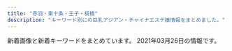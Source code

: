 ```yaml
---
title: "赤羽・東十条・王子・板橋"
description: "キーワード別にの巨乳アジアン・チャイナエステ嬢情報をまとめました。"
---
```


新着画像と新着キーワードをまとめています。
2021年03月26日の情報です。

<DmmAffiliateIns />
<KeywordTable
  shops={
    [
    {
        "name": "Darling \uff5e\u30c0\u30fc\u30ea\u30f3\uff5e",
        "keywords": {
            "86": 1,
            "87": 4,
            "D": 5
        },
        "station": "JR\u8d64\u7fbd\u99c5\u5357\u53e3",
        "url": "http://www.darling.esjp.info/",
        "img_links": [
            "http://www.darling.esjp.info/img/nav-004.png",
            "http://www.darling.esjp.info/img/stb.jpg",
            "http://www.darling.esjp.info/img/nav-002.png",
            "http://www.darling.esjp.info/files/003.jpg",
            "http://www.darling.esjp.info/img/nav-001.png",
            "http://www.darling.esjp.info/img/nav-005.png",
            "http://www.darling.esjp.info/img/tel.png",
            "http://www.darling.esjp.info/img/nav-006.png",
            "http://www.darling.esjp.info/img/stt.jpg",
            "http://www.darling.esjp.info/files/008.jpg",
            "http://www.darling.esjp.info/files/002.jpg",
            "http://www.darling.esjp.info/files/007.jpg",
            "http://www.darling.esjp.info/files/001.jpg",
            "http://www.darling.esjp.info/img/top01.png",
            "http://www.darling.esjp.info/img/nav-003.png"
        ]
    },
    {
        "img_links": [
            "http://mens-esthe-hitomebore.com/images/sample1-1.png",
            "http://mens-esthe-hitomebore.com/images/sample2.png",
            "http://mens-esthe-hitomebore.com/images/yuki.png",
            "http://mens-esthe-hitomebore.com/images/photo03.jpg",
            "http://mens-esthe-hitomebore.com/images/hina.png",
            "http://mens-esthe-hitomebore.com/images/totop.png"
        ],
        "keywords": {},
        "station": "JR\u8d64\u7fbd\u99c5\u5357\u53e3",
        "url": "http://mens-esthe-hitomebore.com/",
        "name": "\u521d\u604b"
    },
    {
        "station": "JR\u8d64\u7fbd\u99c5\u5357\u53e3",
        "img_links": [
            "http://lastpara.net/image/cast/cast_256_1_l.jpg",
            "http://lastpara.net/image/cast/cast_287_1_s.jpg",
            "http://lastpara.net/image/cast/cast_256_1_s.jpg",
            "http://lastpara.net/image/cast/cast_286_1_l.jpg",
            "http://lastpara.net/image/cast/cast_263_1_l.jpg",
            "http://lastpara.net/image/cast/cast_259_1_l.jpg",
            "http://lastpara.net/img/recuit.png",
            "http://lastpara.net/image/cast/cast_255_1_l.jpg",
            "http://lastpara.net/image/cast/cast_262_1_l.jpg",
            "http://lastpara.net/image/cast/cast_286_1_s.jpg",
            "http://lastpara.net/image/cast/cast_265_1_s.jpg",
            "http://lastpara.net/image/cast/cast_263_1_s.jpg",
            "http://lastpara.net/image/cast/cast_261_1_l.jpg",
            "http://lastpara.net/image/cast/cast_287_1_l.jpg",
            "http://lastpara.net/image/cast/cast_259_1_s.jpg",
            "http://lastpara.net/img/event/camp_top_02.jpg",
            "http://lastpara.net/image/cast/cast_265_1_l.jpg",
            "http://lastpara.net/img/news-ttl.jpg"
        ],
        "keywords": {
            "86": 4,
            "90": 2,
            "84": 4,
            "85": 9
        },
        "name": "Last Paradise \uff5e\u30e9\u30b9\u30c8\u30d1\u30e9\u30c0\u30a4\u30b9\uff5e",
        "url": "http://lastpara.net/"
    },
    {
        "keywords": {
            "D": 2,
            "86": 2
        },
        "url": "http://shanshan-esthe.com/",
        "img_links": [
            "http://shanshan-esthe.com/img/st16.jpg",
            "http://shanshan-esthe.com/img/sta14.jpg",
            "http://shanshan-esthe.com/img/sta0.jpg",
            "http://shanshan-esthe.com/img/st14.jpg",
            "http://shanshan-esthe.com/img/no.png"
        ],
        "name": "\u9999\u9999",
        "station": "JR\u6771\u5341\u6761\u99c5\u5317\u53e3"
    },
    {
        "img_links": [
            "https://yumego.tyo.cm/photos/sites/83/2020/12/2020120108205393.jpg",
            "https://yumego.tyo.cm/images/img_tel.png",
            "https://yumego.tyo.cm/photos/sites/83/2020/12/2020120108205582.jpg",
            "https://yumego.tyo.cm/images/room1.jpg",
            "https://yumego.tyo.cm/images/tit_new.png",
            "https://yumego.tyo.cm/photos/sites/83/2021/02/2021020212253138.jpg",
            "https://yumego.tyo.cm/images/tit_therapist.png",
            "https://yumego.tyo.cm/images/sp_top.jpg",
            "https://yumego.tyo.cm/photos/sites/83/2020/12/2020120610415359.jpg",
            "https://yumego.tyo.cm/images/sp_tit_twitter.png",
            "https://yumego.tyo.cm/photos/sites/83/2020/12/2020120610415197.jpg",
            "https://yumego.tyo.cm/images/tit_staff02.png",
            "https://yumego.tyo.cm/images/sp_tit_staff02.png",
            "https://yumego.tyo.cm/images/maining.jpg",
            "https://yumego.tyo.cm/photos/sites/83/2020/12/2020120610415227.jpg",
            "https://yumego.tyo.cm/images/room3.jpg",
            "https://yumego.tyo.cm/images/sp_tit_therapist.png",
            "https://yumego.tyo.cm/images/room2.jpg",
            "https://yumego.tyo.cm/photos/sites/83/2020/12/2020120802122165.jpg",
            "https://yumego.tyo.cm/images/tit_twitter.png",
            "https://yumego.tyo.cm/images/top.jpg",
            "https://yumego.tyo.cm/photos/sites/83/2020/12/2020120610415351.jpg",
            "https://yumego.tyo.cm/photos/sites/83/2020/12/2020120802122351.jpg",
            "https://yumego.tyo.cm/images/sp_tit_new.png",
            "https://yumego.tyo.cm/photos/sites/83/2020/12/2020120108205259.jpg",
            "https://yumego.tyo.cm/images/room4.jpg"
        ],
        "keywords": {
            "86": 15,
            "D": 30,
            "85": 5,
            "88": 10
        },
        "url": "https://yumego.tyo.cm/",
        "name": "\u5922\u3054",
        "station": "JR\u5341\u6761\u99c5\u5357\u53e3"
    },
    {
        "img_links": [
            "https://higashijujo-mensesthe.com/icon/twitter.png",
            "https://higashijujo-mensesthe.com/images/qrcode.png",
            "https://higashijujo-mensesthe.com/images/clear.png",
            "https://higashijujo-mensesthe.com/icon/facebook.png",
            "https://higashijujo-mensesthe.com/staff/kimi-s1.jpg",
            "https://higashijujo-mensesthe.com/images/header3.png",
            "https://higashijujo-mensesthe.com/room/esthe3.jpg",
            "https://higashijujo-mensesthe.com/icon/yelp.png",
            "https://higashijujo-mensesthe.com/images/footer-r.png",
            "https://higashijujo-mensesthe.com/staff/kimi-l1.jpg",
            "https://higashijujo-mensesthe.com/room/esthe2.jpg",
            "https://higashijujo-mensesthe.com/staff/kimi-s2.jpg",
            "https://higashijujo-mensesthe.com/staff/kimi-l2.jpg",
            "https://higashijujo-mensesthe.com/menu/home.png",
            "https://higashijujo-mensesthe.com/staff/lime-l1.jpg",
            "https://higashijujo-mensesthe.com/menu/gallery.png",
            "https://higashijujo-mensesthe.com/staff/rika-s1.jpg",
            "https://higashijujo-mensesthe.com/2019/08/10/kimi-s1.jpg",
            "https://higashijujo-mensesthe.com/images/flower.png",
            "https://higashijujo-mensesthe.com/staff/satomi-l1.jpg",
            "https://higashijujo-mensesthe.com/2019/10/21/rika-s1.jpg",
            "https://higashijujo-mensesthe.com/menu/info.png",
            "https://higashijujo-mensesthe.com/2019/08/23/satomi-s1.jpg",
            "https://higashijujo-mensesthe.com/images/footer-l.png",
            "https://higashijujo-mensesthe.com/button/home.png",
            "https://higashijujo-mensesthe.com/menu/friend.png",
            "https://higashijujo-mensesthe.com/button/blog.png",
            "https://higashijujo-mensesthe.com/staff/lime-s1.jpg",
            "https://higashijujo-mensesthe.com/room/esthe1.jpg",
            "https://higashijujo-mensesthe.com/2020/02/29/lime-s1.jpg",
            "https://higashijujo-mensesthe.com/menu/blog.png",
            "https://higashijujo-mensesthe.com/staff/runa-s1.jpg",
            "https://higashijujo-mensesthe.com/room/room-l3.jpg",
            "https://higashijujo-mensesthe.com/images/main1.jpg",
            "https://higashijujo-mensesthe.com/room/room-l4.jpg",
            "https://higashijujo-mensesthe.com/2019/08/22/runa-s1.jpg",
            "https://higashijujo-mensesthe.com/staff/rika-l1.jpg",
            "https://higashijujo-mensesthe.com/room/room-l2.jpg",
            "https://higashijujo-mensesthe.com/icon/line.png",
            "https://higashijujo-mensesthe.com/room/room-l1.jpg",
            "https://higashijujo-mensesthe.com/images/main-sp.jpg",
            "https://higashijujo-mensesthe.com/staff/satomi-s1.jpg",
            "https://higashijujo-mensesthe.com/images/camp.jpg",
            "https://higashijujo-mensesthe.com/button/staff.png",
            "https://higashijujo-mensesthe.com/staff/runa-l1.jpg"
        ],
        "keywords": {},
        "name": "Love Sea",
        "station": "JR\u6771\u5341\u6761\u99c5\u5317\u53e3",
        "url": "https://higashijujo-mensesthe.com/"
    },
    {
        "station": "\u84ee\u6839\u99c5\u6771\u53e3",
        "keywords": {},
        "url": "http://www.l-yuri.work/",
        "img_links": [
            "http://www.l-yuri.work/staff/rina.jpg",
            "http://www.l-yuri.work/images/1.png",
            "http://www.l-yuri.work/images/interior_t.jpg",
            "http://www.l-yuri.work/images/h_line.jpg",
            "http://www.l-yuri.work/images/int2.png",
            "http://www.l-yuri.work/images/staff_t.jpg",
            "http://www.l-yuri.work/images/head.jpg",
            "http://www.l-yuri.work/images/tel.jpg",
            "http://www.l-yuri.work/img/rina1.jpg",
            "http://www.l-yuri.work/images/mobile.jpg",
            "http://www.l-yuri.work/images/sys.png",
            "http://www.l-yuri.work/images/4.png",
            "http://www.l-yuri.work/img/aki1.jpg",
            "http://www.l-yuri.work/images/int1.png",
            "http://www.l-yuri.work/staff/yuki.jpg",
            "http://www.l-yuri.work/images/2.png",
            "http://www.l-yuri.work/staff/aki.jpg",
            "http://www.l-yuri.work/staff/emi.jpg",
            "http://www.l-yuri.work/img/emi1.jpg",
            "http://www.l-yuri.work/images/s1.png",
            "http://www.l-yuri.work/images/tg.jpg",
            "http://www.l-yuri.work/img/yuki1.jpg",
            "http://www.l-yuri.work/images/3.png",
            "http://www.l-yuri.work/images/news.png"
        ],
        "name": "\u767e\u5408"
    },
    {
        "keywords": {
            "85": 1,
            "84": 1,
            "C": 1,
            "89": 1,
            "87": 1,
            "D": 3,
            "E": 2,
            "86": 2
        },
        "name": "\u30a2\u30a4\u30ea\u30b9",
        "img_links": [
            "http://www.e-baby.work/staff/rina1.jpg",
            "http://www.e-baby.work/img/all/icon2.png",
            "http://www.e-baby.work/staff/maya1.jpg",
            "http://www.e-baby.work/staff/kumic.jpg",
            "http://www.e-baby.work/staff/yuka1.jpg",
            "http://www.e-baby.work/staff/karen1.jpg",
            "http://www.e-baby.work/staff/kumi1.jpg",
            "http://www.e-baby.work/staff/haru1.jpg",
            "http://www.e-baby.work/img/all/loader.png"
        ],
        "station": "JR\u8d64\u7fbd\u99c5\u6771\u53e3",
        "url": "http://www.e-baby.work/"
    },
    {
        "img_links": [
            "http://angel-aroma.net/img/m3.jpg",
            "http://angel-aroma.net/img/no.png",
            "http://angel-aroma.net/img/m4.jpg",
            "http://angel-aroma.net/img/sta1.jpg",
            "http://angel-aroma.net/img/m1.jpg",
            "http://angel-aroma.net/img/m30.jpg",
            "http://angel-aroma.net/img/m5.jpg",
            "http://angel-aroma.net/img/m10.jpg",
            "http://angel-aroma.net/img/qr.jpg",
            "http://angel-aroma.net/img/top.jpg",
            "http://angel-aroma.net/img/m2.jpg",
            "http://angel-aroma.net/img/sta6.jpg",
            "http://angel-aroma.net/img/stafft.jpg",
            "http://angel-aroma.net/img/sta3.jpg",
            "http://angel-aroma.net/img/sta5.jpg",
            "http://angel-aroma.net/img/m6.jpg",
            "http://angel-aroma.net/img/m20.jpg",
            "http://angel-aroma.net/img/sta2.jpg"
        ],
        "url": "http://angel-aroma.net/",
        "name": "\u30c0\u30fc\u30ea\u30f3",
        "station": "JR\u8d64\u7fbd\u99c5\u6771\u53e3",
        "keywords": {
            "84": 2,
            "82": 2,
            "86": 4,
            "87": 2
        }
    },
    {
        "keywords": {},
        "name": "Aroma Dream \uff5e\u30a2\u30ed\u30de\u30c9\u30ea\u30fc\u30e0\uff5e",
        "station": "JR\u8d64\u7fbd\u99c5\u6771\u53e3",
        "img_links": [],
        "url": "https://dream.ests.jp/"
    },
    {
        "img_links": [
            "http://www.goodtime.iesjp.com/images/m-top03.jpg",
            "http://www.goodtime.iesjp.com/photo_news/upimg/529386029caabbb08f_0.jpg",
            "http://www.goodtime.iesjp.com/images/m-top02.jpg",
            "http://www.goodtime.iesjp.com/photo_news/upimg/20911603de0e3ad912_0.jpg",
            "http://www.goodtime.iesjp.com/files/002.jpg",
            "http://www.goodtime.iesjp.com/images/m-top-right03.jpg",
            "http://www.goodtime.iesjp.com/files/001.jpg",
            "http://www.goodtime.iesjp.com/photo_news/upimg/43415603819cc9fd0d_1.jpg",
            "http://www.goodtime.iesjp.com/files/005.jpg",
            "http://www.goodtime.iesjp.com/photo_news/upimg/39901600bd6533312b_0.jpg",
            "http://www.goodtime.iesjp.com/images/m-yejiao.jpg",
            "http://www.goodtime.iesjp.com/images/m-head.jpg",
            "http://www.goodtime.iesjp.com/photo_news/upimg/2288060497ed9031e6_0.jpg",
            "http://www.goodtime.iesjp.com/images/m-top-right01.jpg",
            "http://www.goodtime.iesjp.com/files/003.jpg",
            "http://www.goodtime.iesjp.com/images/m-top-right04.jpg",
            "http://www.goodtime.iesjp.com/images/m-left.jpg",
            "http://www.goodtime.iesjp.com/photo_news/upimg/1591860540114b630a_0.jpg",
            "http://www.goodtime.iesjp.com/images/top-left01.jpg",
            "http://www.goodtime.iesjp.com/images/m-top-right02.jpg",
            "http://www.goodtime.iesjp.com/images/call.png",
            "http://www.goodtime.iesjp.com/files/004.jpg",
            "http://www.goodtime.iesjp.com/images/m-right.jpg"
        ],
        "station": "\u8d64\u7fbd\u5ca9\u6df5\u99c52\u756a\u51fa\u53e3",
        "url": "http://www.goodtime.iesjp.com/",
        "name": "GOOD TIME",
        "keywords": {
            "87": 8,
            "83": 2,
            "C": 2,
            "D": 8
        }
    },
    {
        "url": "http://www.roserelaxation.info/",
        "keywords": {},
        "img_links": [
            "http://www.roserelaxation.info/upload/images/20171206_132851.jpg",
            "http://www.roserelaxation.info/upload/201801/thumb_dis/1517150493.jpg",
            "http://www.roserelaxation.info/upload/images/20171206_132919.jpg",
            "http://www.roserelaxation.info/upload/images/20170706_091357.jpg",
            "http://www.roserelaxation.info/upload/201807/thumb_dis/1531195547.jpg",
            "http://www.roserelaxation.info/upload/202008/1598846272.jpg",
            "http://www.roserelaxation.info/upload/202007/thumb/1594636246.jpg",
            "http://www.roserelaxation.info/upload/201807/thumb/1531195547.jpg",
            "http://www.roserelaxation.info/upload/202007/1594636355.jpg",
            "http://www.roserelaxation.info/upload/202007/thumb_dis/1594636322.jpg",
            "http://www.roserelaxation.info/upload/201712/thumb/1512155748.jpg",
            "http://www.roserelaxation.info/upload/201712/thumb_dis/1512155748.jpg",
            "http://www.roserelaxation.info/upload/202007/1594636684.jpg",
            "http://www.roserelaxation.info/upload/201807/thumb_dis/1531197286.jpg",
            "http://www.roserelaxation.info/upload/201807/thumb/1531195952.jpg",
            "http://www.roserelaxation.info/upload/images/20171206_133002.jpg",
            "http://www.roserelaxation.info/upload/202007/thumb/1594636355.jpg",
            "http://www.roserelaxation.info/upload/202007/thumb/1594636684.jpg",
            "http://www.roserelaxation.info/upload/201707/1499300573.jpg",
            "http://www.roserelaxation.info/upload/images/20171206_132823.jpg",
            "http://www.roserelaxation.info/upload/201807/1531195547.jpg",
            "http://www.roserelaxation.info/upload/201801/thumb/1517150493.jpg",
            "http://www.roserelaxation.info/upload/201708/thumb_dis/1502280972.jpg",
            "http://www.roserelaxation.info/upload/201708/1502280972.jpg",
            "http://www.roserelaxation.info/upload/201807/1531195952.jpg",
            "http://www.roserelaxation.info/upload/201807/1531197286.jpg",
            "http://www.roserelaxation.info/upload/201712/1512155748.jpg",
            "http://www.roserelaxation.info/upload/202007/1594636246.jpg",
            "http://www.roserelaxation.info/upload/202007/thumb_dis/1594636246.jpg",
            "http://www.roserelaxation.info/upload/images/20170613_104732.jpg",
            "http://www.roserelaxation.info/upload/images/20171214_032900.jpg",
            "http://www.roserelaxation.info/upload/images/20170525_102731.jpg",
            "http://www.roserelaxation.info/upload/201801/1517150493.jpg",
            "http://www.roserelaxation.info/upload/202007/thumb_dis/1594636684.jpg",
            "http://www.roserelaxation.info/upload/201807/thumb_dis/1531195952.jpg",
            "http://www.roserelaxation.info/upload/201808/thumb_dis/1535596152.jpg",
            "http://www.roserelaxation.info/upload/202007/thumb_dis/1594636355.jpg"
        ],
        "name": "Only one \uff5e\u30aa\u30f3\u30ea\u30fc\u30ef\u30f3\uff5e",
        "station": "JR\u8d64\u7fbd\u99c5\u5357\u53e3"
    },
    {
        "station": "JR\u8d64\u7fbd\u99c5\u6771\u53e3",
        "name": "\u83ef\u8276",
        "url": "http://ka-en.work/",
        "keywords": {
            "87": 1,
            "88": 2,
            "85": 12,
            "D": 5,
            "C": 17,
            "86": 2,
            "E": 3,
            "84": 1
        },
        "img_links": [
            "http://ka-en.work/sp/img/cam.jpg",
            "http://ka-en.work/img/s9.jpg",
            "http://ka-en.work/sp/img/tel.jpg",
            "http://ka-en.work/img/s3.jpg",
            "http://ka-en.work/img/foot.jpg",
            "http://ka-en.work/img/mo.png",
            "http://ka-en.work/sp/img/p-10.jpg",
            "http://ka-en.work/img/kanban.jpg",
            "http://ka-en.work/img/acc2.jpg",
            "http://ka-en.work/img/st4.jpg",
            "http://ka-en.work/sp/img/time.jpg",
            "http://ka-en.work/sp/img/t-r.jpg",
            "http://ka-en.work/sp/img/t-o.jpg",
            "http://ka-en.work/img/st3.jpg",
            "http://ka-en.work/sp/img/acc2.jpg",
            "http://ka-en.work/sp/img/pc.jpg",
            "http://ka-en.work/img/st10.jpg",
            "http://ka-en.work/img/botton6.jpg",
            "http://ka-en.work/img/s4.jpg",
            "http://ka-en.work/img/botton.jpg",
            "http://ka-en.work/sp/img/p-9.jpg",
            "http://ka-en.work/img/st1.jpg",
            "http://ka-en.work/sp/img/add.jpg",
            "http://ka-en.work/sp/img/acc3.jpg",
            "http://ka-en.work/sp/img/st7.jpg",
            "http://ka-en.work/sp/img/acc4.jpg",
            "http://ka-en.work/img/fla-1.jpg",
            "http://ka-en.work/sp/img/info.jpg",
            "http://ka-en.work/sp/img/st9.jpg",
            "http://ka-en.work/sp/img/tit.jpg",
            "http://ka-en.work/img/botton5.jpg",
            "http://ka-en.work/sp/img/st4.jpg",
            "http://ka-en.work/sp/img/botton.jpg",
            "http://ka-en.work/img/acc3.jpg",
            "http://ka-en.work/sp/img/st1.jpg",
            "http://ka-en.work/sp/img/sys.jpg",
            "http://ka-en.work/sp/img/t-s.jpg",
            "http://ka-en.work/sp/img/st10.jpg",
            "http://ka-en.work/sp/img/st2.jpg",
            "http://ka-en.work/img/acc1.jpg",
            "http://ka-en.work/img/acc5.jpg",
            "http://ka-en.work/img/s2.jpg",
            "http://ka-en.work/img/st9.jpg",
            "http://ka-en.work/img/acc4.jpg",
            "http://ka-en.work/img/botton2.jpg",
            "http://ka-en.work/sp/img/acc5.jpg",
            "http://ka-en.work/img/st2.jpg",
            "http://ka-en.work/img/st7.jpg",
            "http://ka-en.work/sp/img/t-a.jpg",
            "http://ka-en.work/img/botton4.jpg",
            "http://ka-en.work/img/head.jpg",
            "http://ka-en.work/img/s7.jpg",
            "http://ka-en.work/img/st8.jpg",
            "http://ka-en.work/img/botton3.jpg",
            "http://ka-en.work/img/fla-2.jpg",
            "http://ka-en.work/img/s6.jpg",
            "http://ka-en.work/sp/img/p-4.jpg",
            "http://ka-en.work/sp/img/st6.jpg",
            "http://ka-en.work/sp/img/t-t.jpg",
            "http://ka-en.work/img/fla-3.jpg",
            "http://ka-en.work/sp/img/st8.jpg",
            "http://ka-en.work/img/s10.jpg",
            "http://ka-en.work/sp/img/st3.jpg",
            "http://ka-en.work/sp/img/pic.jpg",
            "http://ka-en.work/sp/img/acc1.jpg",
            "http://ka-en.work/img/st6.jpg",
            "http://ka-en.work/sp/img/kanban.jpg"
        ]
    },
    {
        "name": "FLOWER",
        "img_links": [
            "http://esthe-japan.work/flower/upload/202004/1588153474.png"
        ],
        "station": "JR\u8d64\u7fbd\u99c5\u5357\u6539\u672d\u53e3(\u6771)",
        "url": "http://esthe-japan.work/flower/",
        "keywords": {
            "98": 1,
            "87": 3,
            "88": 3,
            "89": 3,
            "\u30bb\u30af\u30b7\u30fc": 6
        }
    },
    {
        "url": "http://flower.este88.com/",
        "img_links": [
            "http://flower.este88.com/images/m05.jpg",
            "http://flower.este88.com/gals/erika1.jpg",
            "http://flower.este88.com/gals/yuuna1.jpg",
            "http://flower.este88.com/i/images/access5.jpg",
            "http://flower.este88.com/gals/riri1.jpg",
            "http://flower.este88.com/images/dot.png",
            "http://flower.este88.com/i/images/access2.jpg",
            "http://flower.este88.com/i/images/access3.jpg",
            "http://flower.este88.com/gals/emi1.jpg",
            "http://flower.este88.com/images/m04.jpg",
            "http://flower.este88.com/images/kp01.jpg",
            "http://flower.este88.com/i/images/access6.jpg",
            "http://flower.este88.com/i/images/access1.jpg",
            "http://flower.este88.com/images/img1.jpg",
            "http://flower.este88.com/i/images/access7.jpg",
            "http://flower.este88.com/i/images/access4.jpg",
            "http://flower.este88.com/gals/haruka1.jpg",
            "http://flower.este88.com/images/m03.jpg",
            "http://flower.este88.com/images/m02.jpg",
            "http://flower.este88.com/images/m01.jpg",
            "http://flower.este88.com/gals/moe1.jpg"
        ],
        "keywords": {},
        "station": "JR\u8d64\u7fbd\u99c5\u5357\u53e3",
        "name": "Flower"
    },
    {
        "station": "\u5c3e\u4e45\u99c5",
        "name": "\u56de\u697d\u82d1",
        "img_links": [
            "https://nippori-massage.com/images/line_friend.png",
            "https://nippori-massage.com/footer/footer-line.png",
            "https://nippori-massage.com/images/clear.png",
            "https://nippori-massage.com/images/esthe4.jpg",
            "https://nippori-massage.com/staff/nana-l1.jpg",
            "https://nippori-massage.com/room/room-l3.jpg",
            "https://nippori-massage.com/staff/nana-s1.jpg",
            "https://nippori-massage.com/images/obi.jpg",
            "https://nippori-massage.com/staff/yui-s1.jpg",
            "https://nippori-massage.com/room/room-l2.jpg",
            "https://nippori-massage.com/line/line-qr.png",
            "https://nippori-massage.com/icon/facebook.png",
            "https://nippori-massage.com/images/esthe2.jpg",
            "https://nippori-massage.com/staff/yui-l1.jpg",
            "https://nippori-massage.com/icon/twitter.png",
            "https://nippori-massage.com/staff/aya-s1.jpg",
            "https://scdn.line-apps.com/n/line_add_friends/btn/ja.png",
            "https://nippori-massage.com/line/10min-coupon.png",
            "https://nippori-massage.com/footer/footer-staff.png",
            "https://nippori-massage.com/room/room-l4.jpg",
            "https://nippori-massage.com/images/main-sp.jpg",
            "https://nippori-massage.com/images/qrcode.png",
            "https://nippori-massage.com//icon/facebook.png",
            "https://nippori-massage.com/icon/line.png",
            "https://nippori-massage.com/images/main1.jpg",
            "https://nippori-massage.com/footer/footer-tel.png",
            "https://nippori-massage.com/staff/aya-l1.jpg",
            "https://nippori-massage.com/images/header3.png",
            "https://nippori-massage.com/room/room-l1.jpg",
            "https://nippori-massage.com/icon/yelp.png",
            "https://nippori-massage.com/images/esthe1.jpg",
            "https://nippori-massage.com/images/esthe3.jpg"
        ],
        "keywords": {},
        "url": "https://nippori-massage.com/"
    },
    {
        "url": "http://tenpo5.iest.info/",
        "station": "JR\u738b\u5b50\u99c5\u5317\u53e3",
        "img_links": [],
        "name": "\u3084\u3059\u3089\u304e",
        "keywords": {}
    },
    {
        "img_links": [
            "https://www.sinraku.work/images/time.jpg",
            "https://www.sinraku.work/images/news.jpg",
            "https://www.sinraku.work/img/rina2.jpg",
            "https://www.sinraku.work/images/sys.png",
            "https://www.sinraku.work/images/rec.jpg",
            "https://www.sinraku.work/img/kai1.jpg",
            "https://www.sinraku.work/images/staff_t.jpg",
            "https://www.sinraku.work/images/int2.png",
            "https://www.sinraku.work/images/menu/top.png",
            "https://www.sinraku.work/staff/miho.jpg",
            "https://www.sinraku.work/staff/rina.jpg",
            "https://www.sinraku.work/img/miho2.jpg",
            "https://www.sinraku.work/img/rina1.jpg",
            "https://www.sinraku.work/staff/kai.jpg",
            "https://www.sinraku.work/images/int1.jpg",
            "https://www.sinraku.work/images/interior_t.jpg",
            "https://www.sinraku.work/img/kai2.jpg",
            "https://www.sinraku.work/img/koko1.jpg",
            "https://www.sinraku.work/images/menu/interior.png",
            "https://www.sinraku.work/img/koko2.jpg",
            "https://www.sinraku.work/images/tg.png",
            "https://www.sinraku.work/images/menu/staff.png",
            "https://www.sinraku.work/staff/koko.jpg",
            "https://www.sinraku.work/img/miho1.jpg",
            "https://www.sinraku.work/images/tel.png"
        ],
        "url": "https://www.sinraku.work/",
        "keywords": {},
        "station": "JR\u8d64\u7fbd\u99c5\u6771\u53e3",
        "name": "\u5fc3\u697d"
    },
    {
        "url": "http://oji.pink/",
        "img_links": [
            "http://oji.pink/images/mobile.jpg",
            "http://oji.pink/images/g1.jpg",
            "http://oji.pink/images/zi_link.png",
            "http://oji.pink/images/zi_staff.png",
            "http://oji.pink/images/g5.jpg",
            "http://oji.pink/images/3.png",
            "http://oji.pink/images/top.jpg",
            "http://oji.pink/images/r4.jpg",
            "http://oji.pink/images/1.png",
            "http://oji.pink/images/r1.jpg",
            "http://oji.pink/images/yuki.jpg",
            "http://oji.pink/images/aki.jpg",
            "http://oji.pink/images/r2.jpg",
            "http://oji.pink/images/g0.jpg",
            "http://oji.pink/images/g2.jpg",
            "http://oji.pink/images/new1.jpg",
            "http://oji.pink/images/g7.jpg",
            "http://oji.pink/images/r3.jpg"
        ],
        "station": "JR\u738b\u5b50\u99c5\u5317\u53e3",
        "keywords": {
            "C": 15
        },
        "name": "\u7f8e\u5065"
    },
    {
        "station": "JR\u8d64\u7fbd\u99c5",
        "name": "Kiss you",
        "url": "http://kissyourelax.xyz/",
        "keywords": {},
        "img_links": [
            "http://kissyourelax.xyz/img/s0.png",
            "http://kissyourelax.xyz/uploads/191213/1-19121315493M58.jpg",
            "http://kissyourelax.xyz/uploads/190514/1-1Z5140R044351.jpg",
            "http://kissyourelax.xyz/img/botton.jpg",
            "http://kissyourelax.xyz/uploads/190625/1-1Z625204313L6.jpg",
            "http://kissyourelax.xyz/uploads/190426/1-1Z4261G221600.jpg",
            "http://kissyourelax.xyz/uploads/190920/1-1Z9200Z645220.jpg",
            "http://kissyourelax.xyz/uploads/191213/1-1912131550052E.jpg",
            "http://kissyourelax.xyz/uploads/190712/1-1ZG2111F3448.jpg",
            "http://kissyourelax.xyz/uploads/191129/1-191129154603T5.jpg",
            "http://kissyourelax.xyz/uploads/190712/1-1ZG2111A3147.jpg",
            "http://kissyourelax.xyz/uploads/190426/1-1Z4261G229208.jpg",
            "http://kissyourelax.xyz/uploads/200812/1-200Q2125423452.jpg",
            "http://kissyourelax.xyz/uploads/190802/1-1ZP20P91YN.jpg",
            "http://kissyourelax.xyz/uploads/190422/1-1Z422144244F3.jpg",
            "http://kissyourelax.xyz/uploads/190426/1-1Z4261G1591I.jpg",
            "http://kissyourelax.xyz/uploads/200929/1-200929125H1111.jpg",
            "http://kissyourelax.xyz/uploads/190802/1-1ZP20P930U4.jpg",
            "http://kissyourelax.xyz/uploads/190422/1-1Z422143352a6.jpg",
            "http://kissyourelax.xyz/uploads/200929/1-200929125F62K.jpg",
            "http://kissyourelax.xyz/uploads/200812/1-200Q212540D24.jpg",
            "http://kissyourelax.xyz/uploads/190422/1-1Z42214343N22.jpg",
            "http://kissyourelax.xyz/uploads/190625/1-1Z625203Q3N2.jpg",
            "http://kissyourelax.xyz/uploads/190514/1-1Z5140R02A31.jpg"
        ]
    },
    {
        "keywords": {
            "D": 10,
            "85": 2,
            "87": 6,
            "E": 6,
            "C": 15,
            "86": 8
        },
        "station": "JR\u8d64\u7fbd\u99c5\u897f\u53e3",
        "url": "http://www.cocosia.work/",
        "img_links": [
            "http://www.cocosia.work/img/bn_howto.jpg",
            "http://www.cocosia.work/staff/hina.jpg",
            "http://www.cocosia.work/staff/yuyu1.jpg",
            "http://www.cocosia.work/img/bn_howto_sp.jpg",
            "http://www.cocosia.work/staff/riya.jpg",
            "http://www.cocosia.work/staff/rea1.jpg",
            "http://www.cocosia.work/staff/hina1.jpg",
            "http://www.cocosia.work/img/bn_contact.jpg",
            "http://www.cocosia.work/img/int2.jpg",
            "http://www.cocosia.work/img/i_tel.png",
            "http://www.cocosia.work/img/concept.jpg",
            "http://www.cocosia.work/staff/mao1.jpg",
            "http://www.cocosia.work/staff/mao.jpg",
            "http://www.cocosia.work/staff/mika.jpg",
            "http://www.cocosia.work/img/int3_sp.jpg",
            "http://www.cocosia.work/img/header_info.png",
            "http://www.cocosia.work/staff/rea.jpg",
            "http://www.cocosia.work/staff/yuyu.jpg",
            "http://www.cocosia.work/img/concept_sp.jpg",
            "http://www.cocosia.work/img/int3.jpg",
            "http://www.cocosia.work/staff/riya1.jpg",
            "http://www.cocosia.work/img/int1.jpg",
            "http://www.cocosia.work/staff/mika1.jpg",
            "http://www.cocosia.work/img/int1_sp.jpg",
            "http://www.cocosia.work/img/bn_contact_sp.jpg",
            "http://www.cocosia.work/img/int2_sp.jpg"
        ],
        "name": "Cocosia \uff5e\u30b3\u30b3\u30b7\u30a2\uff5e"
    },
    {
        "name": "\u685c\u306e\u604b",
        "img_links": [
            "http://www.crossu.xyz/uploads/191129/1-19112914393CK.jpg",
            "http://www.crossu.xyz/templets/default/picture/news.jpg",
            "http://www.crossu.xyz/templets/default/picture/head.jpg",
            "http://www.crossu.xyz/templets/default/picture/rec1.png",
            "http://www.crossu.xyz/uploads/191119/1-19111915043V27.jpg",
            "http://www.crossu.xyz/uploads/allimg/180620/1-1P6201013133b.jpg",
            "http://www.crossu.xyz/uploads/181211/1-1Q2111433162D.jpg",
            "http://www.crossu.xyz/templets/default/picture/interior_t.jpg",
            "http://www.crossu.xyz/uploads/180620/1-1P62010193X63.jpg",
            "http://www.crossu.xyz/uploads/200528/1-20052Q52142229.jpg",
            "http://www.crossu.xyz/uploads/180620/1-1P62010154K00.png",
            "http://www.crossu.xyz/templets/default/picture/staff_t.jpg",
            "http://www.crossu.xyz/uploads/190924/1-1Z9241056212J.jpg",
            "http://www.crossu.xyz/uploads/180621/1-1P621101232H4.jpg"
        ],
        "station": "JR\u738b\u5b50\u99c5\u5317\u53e3",
        "keywords": {
            "\u30bb\u30af\u30b7\u30fc": 5
        },
        "url": "http://www.crossu.xyz/"
    }
]
}
/>
<DmmAffiliateScript />
